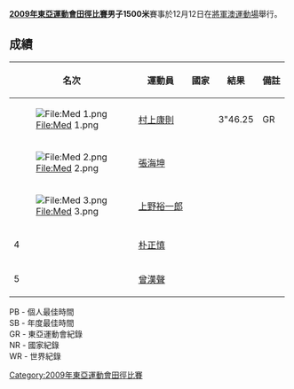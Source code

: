 {{2009年東亞運動會田徑比賽}}
'''[[2009年東亞運動會田徑比賽|2009年東亞運動會田徑比賽]]男子1500米'''賽事於12月12日在[[將軍澳運動場|將軍澳運動場]]舉行。

== 成績 ==
{| class="wikitable sortable" width=75% style="text-align:center"
|-
! 名次 !! 運動員 !! 國家 !! 結果 !! 備註
|- bgcolor=gold
| [[File:Med_1.png|File:Med 1.png]] ||align="left"| [[村上康則|村上康則]] ||align="left"| {{JPN}} || 3"46.25 || GR
|- bgcolor=silver
| [[File:Med_2.png|File:Med 2.png]] ||align="left"| [[張海坤|張海坤]] ||align="left"| {{CHN}} ||  || 
|- bgcolor=cc9966
| [[File:Med_3.png|File:Med 3.png]] ||align="left"| [[上野裕一郎|上野裕一郎]] ||align="left"| {{JPN}} ||  ||
|-
| 4||align="left"| [[朴正慎|朴正慎]] ||align="left"| {{KOR}} ||  || 
|-
| 5||align="left"| [[曾漢聲|曾漢聲]] ||align="left"| {{HKG}} ||  ||
|}

PB - 個人最佳時間<br>
SB - 年度最佳時間<br>
GR - 東亞運動會紀錄<br>
NR - 國家紀錄<br>
WR - 世界紀錄<br>

[[Category:2009年東亞運動會田徑比賽|Category:2009年東亞運動會田徑比賽]]